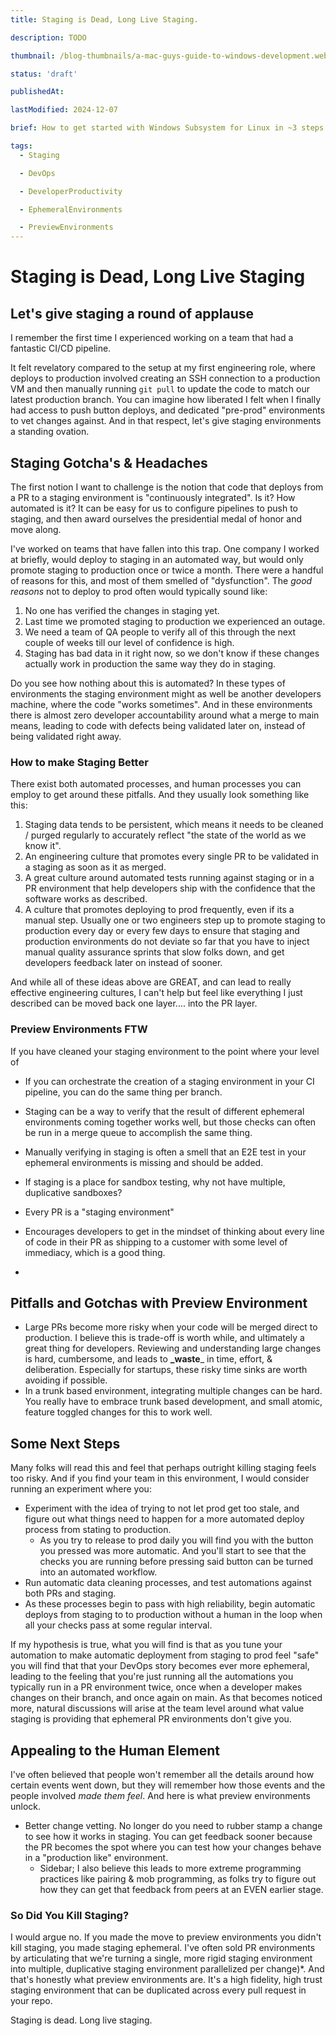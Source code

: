 ```yaml
---
title: Staging is Dead, Long Live Staging.

description: TODO

thumbnail: /blog-thumbnails/a-mac-guys-guide-to-windows-development.webp

status: 'draft'

publishedAt:

lastModified: 2024-12-07

brief: How to get started with Windows Subsystem for Linux in ~3 steps.

tags:
  - Staging

  - DevOps

  - DeveloperProductivity

  - EphemeralEnvironments

  - PreviewEnvironments
---
```


# Staging is Dead, Long Live Staging

## Let's give staging a round of applause

I remember the first time I experienced working on a team that had a fantastic CI/CD pipeline.

It felt revelatory compared to the setup at my first engineering role, where deploys to production involved creating an SSH connection to a production VM and then manually running `git pull` to update the code to match our latest production branch. You can imagine how liberated I felt when I finally had access to push button deploys, and dedicated "pre-prod" environments to vet changes against. And in that respect, let's give staging environments a standing ovation.

## Staging Gotcha's & Headaches

The first notion I want to challenge is the notion that code that deploys from a PR to a staging environment is "continuously integrated". Is it? How automated is it? It can be easy for us to configure pipelines to push to staging, and then award ourselves the presidential medal of honor and move along.

I've worked on teams that have fallen into this trap. One company I worked at briefly, would deploy to staging in an automated way, but would only promote staging to production once or twice a month. There were a handful of reasons for this, and most of them smelled of "dysfunction". The _good reasons_ not to deploy to prod often would typically sound like:

1. No one has verified the changes in staging yet.
2. Last time we promoted staging to production we experienced an outage.
3. We need a team of QA people to verify all of this through the next couple of weeks till our level of confidence is high.
4. Staging has bad data in it right now, so we don't know if these changes actually work in production the same way they do in staging.

Do you see how nothing about this is automated? In these types of environments the staging environment might as well be another developers machine, where the code "works sometimes". And in these environments there is almost zero developer accountability around what a merge to main means, leading to code with defects being validated later on, instead of being validated right away.

### How to make Staging Better

There exist both automated processes, and human processes you can employ to get around these pitfalls. And they usually look something like this:

1. Staging data tends to be persistent, which means it needs to be cleaned / purged regularly to accurately reflect "the state of the world as we know it".
2. An engineering culture that promotes every single PR to be validated in a staging as soon as it as merged.
3. A great culture around automated tests running against staging or in a PR environment that help developers ship with the confidence that the software works as described.
4. A culture that promotes deploying to prod frequently, even if its a manual step. Usually one or two engineers step up to promote staging to production every day or every few days to ensure that staging and production environments do not deviate so far that you have to inject manual quality assurance sprints that slow folks down, and get developers feedback later on instead of sooner.

And while all of these ideas above are GREAT, and can lead to really effective engineering cultures, I can't help but feel like everything I just described can be moved back one layer.... into the PR layer.

### Preview Environments FTW

If you have cleaned your staging environment to the point where your level of

- If you can orchestrate the creation of a staging environment in your CI pipeline, you can do the same thing per branch.

- Staging can be a way to verify that the result of different ephemeral environments coming together works well, but those checks can often be run in a merge queue to accomplish the same thing.

- Manually verifying in staging is often a smell that an E2E test in your ephemeral environments is missing and should be added.

- If staging is a place for sandbox testing, why not have multiple, duplicative sandboxes?
- Every PR is a "staging environment"
- Encourages developers to get in the mindset of thinking about every line of code in their PR as shipping to a customer with some level of immediacy, which is a good thing.
-

## Pitfalls and Gotchas with Preview Environment

- Large PRs become more risky when your code will be merged direct to production. I believe this is trade-off is worth while, and ultimately a great thing for developers. Reviewing and understanding large changes is hard, cumbersome, and leads to **\_waste**\_ in time, effort, & deliberation. Especially for startups, these risky time sinks are worth avoiding if possible.
- In a trunk based environment, integrating multiple changes can be hard. You really have to embrace trunk based development, and small atomic, feature toggled changes for this to work well.

## Some Next Steps

Many folks will read this and feel that perhaps outright killing staging feels too risky. And if you find your team in this environment, I would consider running an experiment where you:

- Experiment with the idea of trying to not let prod get too stale, and figure out what things need to happen for a more automated deploy process from stating to production.
  - As you try to release to prod daily you will find you with the button you pressed was more automatic. And you'll start to see that the checks you are running before pressing said button can be turned into an automated workflow.
- Run automatic data cleaning processes, and test automations against both PRs and staging.
- As these processes begin to pass with high reliability, begin automatic deploys from staging to to production without a human in the loop when all your checks pass at some regular interval.

If my hypothesis is true, what you will find is that as you tune your automation to make automatic deployment from staging to prod feel "safe" you will find that that your DevOps story becomes ever more ephemeral, leading to the feeling that you're just running all the automations you typically run in a PR environment twice, once when a developer makes changes on their branch, and once again on main. As that becomes noticed more, natural discussions will arise at the team level around what value staging is providing that ephemeral PR environments don't give you.

## Appealing to the Human Element

I've often believed that people won't remember all the details around how certain events went down, but they will remember how those events and the people involved _made them feel_. And here is what preview environments unlock.

- Better change vetting. No longer do you need to rubber stamp a change to see how it works in staging. You can get feedback sooner because the PR becomes the spot where you can test how your changes behave in a "production like" environment.
  - Sidebar; I also believe this leads to more extreme programming practices like pairing & mob programming, as folks try to figure out how they can get that feedback from peers at an EVEN earlier stage.

### So Did You Kill Staging?

I would argue no. If you made the move to preview environments you didn't kill staging, you made staging ephemeral. I've often sold PR environments by articulating that we're turning a single, more rigid staging environment into multiple, duplicative staging environment parallelized per change)\*. And that's honestly what preview environments are. It's a high fidelity, high trust staging environment that can be duplicated across every pull request in your repo.

Staging is dead. Long live staging.
